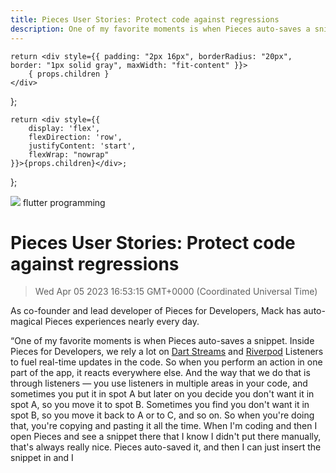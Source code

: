 ```yaml
---
title: Pieces User Stories: Protect code against regressions
description: One of my favorite moments is when Pieces auto-saves a snippet. Inside Pieces for Developers, we rely a lot on Dart Streams and Riverpod Listeners to fuel real-time updates in the code. So when you perform an action in one part of the app, it reacts everywhere else.
---
```


    return <div style={{ padding: "2px 16px", borderRadius: "20px", border: "1px solid gray", maxWidth: "fit-content" }}>
        { props.children }
    </div>
};

    return <div style={{
        display: 'flex',
        flexDirection: 'row',
        justifyContent: 'start',
        flexWrap: "nowrap"
    }}>{props.children}</div>;

};

<link rel="canonical" href="https://code.pieces.app/blog/protect-code-against-regressions" />

![](https://uploads-ssl.webflow.com/6143afec68f555387049efb3/62ed5fe7bf75bb0734d7f724_Mack.png)
<GridFlexRow><Tag>flutter</Tag> <Tag>programming</Tag></GridFlexRow>

# Pieces User Stories: Protect code against regressions
> Wed Apr 05 2023 16:53:15 GMT+0000 (Coordinated Universal Time)
<p id="">As co-founder and lead developer of Pieces for Developers, Mack has auto-magical Pieces experiences nearly every day.<p.new.line><p id="">“One of my favorite moments is when Pieces auto-saves a snippet. Inside Pieces for Developers, we rely a lot on <a href="https://dart.dev/tutorials/language/streams" target="_blank">Dart Streams</a> and <a href="https://riverpod.dev/" target="_blank">Riverpod</a> Listeners to fuel real-time updates in the code. So when you perform an action in one part of the app, it reacts everywhere else. And the way that we do that is through listeners — you use listeners in multiple areas in your code, and sometimes you put it in spot A but later on you decide you don't want it in spot A, so you move it to spot B. Sometimes you find you don't want it in spot B, so you move it back to A or to C, and so on. So when you're doing that, you're copying and pasting it all the time. When I'm coding and then I open Pieces and see a snippet there that I know I didn't put there manually, that's always really nice. Pieces auto-saved it, and then I can just insert the snippet in and I
